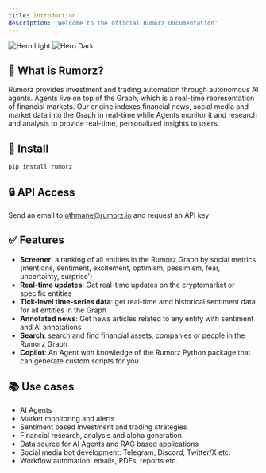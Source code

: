 ```yaml
---
title: Introduction
description: 'Welcome to the official Rumorz Documentation'
---
```


<img
  className="block dark:hidden"
  src="/images/hero-dark.svg"
  alt="Hero Light"
/>
<img
  className="hidden dark:block"
  src="/images/hero-light.svg"
  alt="Hero Dark"
/>

##  🚀 What is Rumorz?

Rumorz provides investment and trading automation through autonomous AI agents. Agents live on top of the Graph, which is a real-time
representation of financial markets. Our engine indexes financial news, social media and market data into the Graph in real-time while
Agents monitor it and research and analysis to provide real-time, personalized insights to users.

## 🚀  Install

```
pip install rumorz
```

## 🔒 API Access
Send an email to othmane@rumorz.io and request an API key


## ✅ Features
- **Screener**: a ranking of all entities in the Rumorz Graph by social metrics (mentions, sentiment, excitement, optimism, pessimism, fear, uncertainty, surprise')
- **Real-time updates**: Get real-time updates on the cryptomarket or specific entities
- **Tick-level time-series data**: get real-time amd historical sentiment data for all entities in the Graph
- **Annotated news**: Get news articles related to any entity with sentiment and AI annotations
- **Search**: search and find financial assets, companies or people in the Rumorz Graph
- **Copilot**: An Agent with knowledge of the Rumorz Python package that can generate custom scripts for you

## 📚 Use cases

- AI Agents
- Market monitoring and alerts
- Sentiment based investment and trading strategies
- Financial research, analysis and alpha generation
- Data source for AI Agents and RAG based applications
- Social media bot development: Telegram, Discord, Twitter/X etc.
- Workflow automation: emails, PDFs, reports etc.
